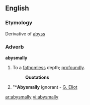 ==English==

===Etymology===
Derivative of [[abyss]]

===Adverb===
'''abysmally'''

# To a [[fathomless]] depth; [[profoundly]].
#:'''Quotations'''
#"*'''Abysmally''' ignorant -  [[G. Eliot]]

[[ar:abysmally]]
[[vi:abysmally]]